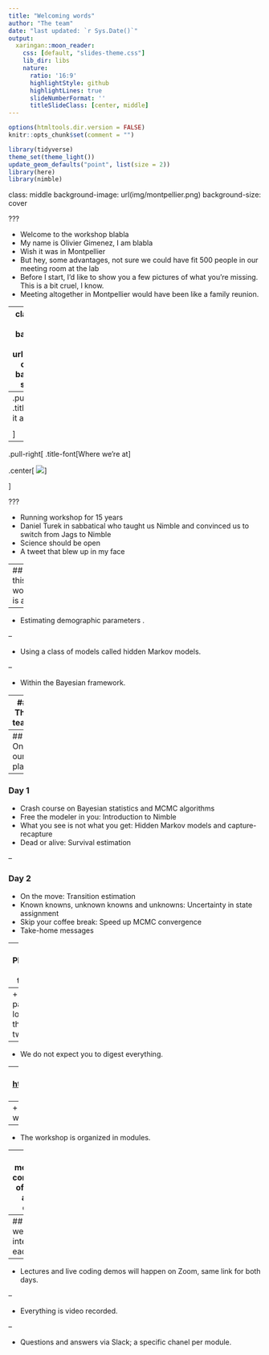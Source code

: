 ```yaml
---
title: "Welcoming words"
author: "The team"
date: "last updated: `r Sys.Date()`"
output:
  xaringan::moon_reader:
    css: [default, "slides-theme.css"]
    lib_dir: libs
    nature:
      ratio: '16:9'
      highlightStyle: github
      highlightLines: true
      slideNumberFormat: ''
      titleSlideClass: [center, middle]
---
```


```r
options(htmltools.dir.version = FALSE)
knitr::opts_chunk$set(comment = "")

library(tidyverse)
theme_set(theme_light())
update_geom_defaults("point", list(size = 2)) 
library(here)
library(nimble)
```


class: middle
background-image: url(img/montpellier.png)
background-size: cover

???

+ Welcome to the workshop blabla
+ My name is Olivier Gimenez, I am blabla
+ Wish it was in Montpellier
+ But hey, some advantages, not sure we could have fit 500 people in our meeting room at the lab
+ Before I start, I'd like to show you a few pictures of what you’re missing. This is a bit cruel, I know. 
+ Meeting altogether in Montpellier would have been like a family reunion. 

---
class: center, middle
background-image: url(img/zoom-covid.png)
background-size: cover

???

+ Instead, we're spending quality time on Zoom. 

---
.pull-left[
.title-font[How it all started]

<center><blockquote class="twitter-tweet"><p lang="en" dir="ltr">📢📅🪤 Inference about animal demographic parameters: Bayesian analysis of capture-recapture data using Jags/Nimble. May 17-18, 2021. Remote workshop. Free of charge. Video-recorded. 🥳<br>➡️ Registration is up and running <a href="https://t.co/wB94IWtBKY">https://t.co/wB94IWtBKY</a><br>➡️ Details in the thread. <a href="https://t.co/mP3tuleIkZ">https://t.co/mP3tuleIkZ</a></p>&mdash; Olivier Gimenez 🖖 (@oaggimenez) <a href="https://twitter.com/oaggimenez/status/1355068873746362368?ref_src=twsrc%5Etfw">January 29, 2021</a></blockquote> <script async src="https://platform.twitter.com/widgets.js" charset="utf-8"></script></center>

]

--

.pull-right[
.title-font[Where we're at]

.center[
![](img/googleform.png)
]

]

???

+ Running workshop for 15 years
+ Daniel Turek in sabbatical who taught us Nimble and convinced us to switch from Jags to Nimble
+ Science should be open
+ A tweet that blew up in my face

---
## What this workshop is about

--

+ Estimating demographic parameters .

--

+ Using a class of models called hidden Markov models.

--

+ Within the Bayesian framework.

---
## The team 

+ [Chloe Rebecca Nater](https://twitter.com/chloe_nater)

+ [Sarah Cubaynes](https://twitter.com/sarahcubaynes)

+ [Perry de Valpine](https://twitter.com/r_nimble)

+ [Maud Quéroué](https://twitter.com/maudqueroue)    

+ [Olivier Gimenez](https://twitter.com/oaggimenez)


---
## On our plate

--

### Day 1
+ Crash course on Bayesian statistics and MCMC algorithms
+ Free the modeler in you: Introduction to Nimble
+ What you see is not what you get: Hidden Markov models and capture-recapture
+ Dead or alive: Survival estimation

--

### Day 2
+ On the move: Transition estimation
+ Known knowns, unknown knowns and unknowns: Uncertainty in state assignment
+ Skip your coffee break: Speed up MCMC convergence 
+ Take-home messages

---
## Philosophy of teaching

--
+ We've packed a lot of things in two days.

--
+ We do not expect you to digest everything.

--
+ All material on website <https://oliviergimenez.github.io/bayesian-cr-workshop/>.

???

Let's take a minute to have a look to the website.


--
+ Feel free to play around with material while we walk through it, and afterwards.

--
+ The workshop is organized in modules.

--
+ Each module is a combination of lectures and live demos.

---
## The way we will interact with each other.

--

+ Lectures and live coding demos will happen on Zoom, same link for both days.

--

+ Everything is video recorded.

--

+ Questions and answers via Slack; a specific chanel per module.
